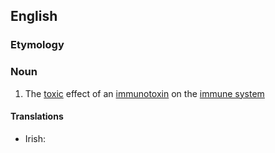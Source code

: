 ==English==

===Etymology===
{{prefix|immuno|toxicity|lang=en}}

===Noun===
{{en-noun|-}}

# The [[toxic]] effect of an [[immunotoxin]] on the [[immune system]]

====Translations====
{{trans-top|the toxic effect of an immunotoxin on the immune system}}
* Irish: {{t|ga|tocsaineacht imdhíonachta|f}}
{{trans-mid}}
{{trans-bottom}}